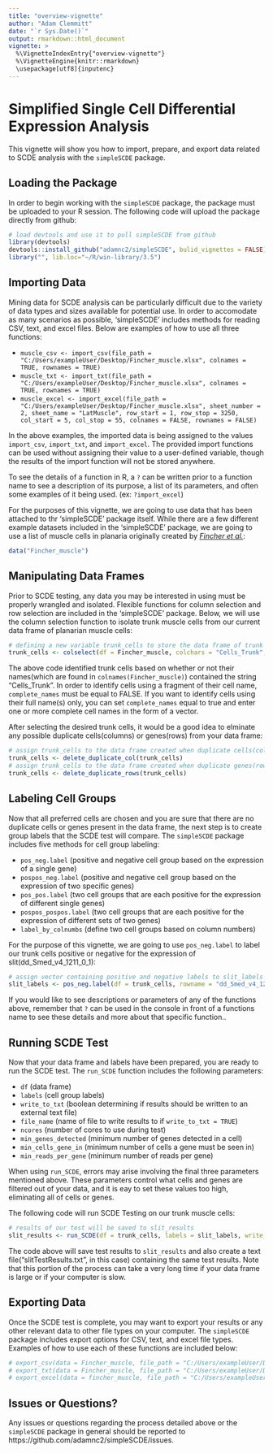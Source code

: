 ```yaml
---
title: "overview-vignette"
author: "Adam Clemmitt"
date: "`r Sys.Date()`"
output: rmarkdown::html_document
vignette: >
  %\VignetteIndexEntry{"overview-vignette"}
  %\VignetteEngine{knitr::rmarkdown}
  \usepackage[utf8]{inputenc}
---
```


Simplified Single Cell Differential Expression Analysis
=======================================================

This vignette will show you how to import, prepare, and export data related to SCDE analysis with the `simpleSCDE` package.

Loading the Package
---------------------

In order to begin working with the `simpleSCDE` package, the package must be uploaded to your R session. The following code will upload the package directly from github:

```r
# load devtools and use it to pull simpleSCDE from github
library(devtools)
devtools::install_github("adamnc2/simpleSCDE", bulid_vignettes = FALSE)
library("", lib.loc="~/R/win-library/3.5")
```

Importing Data
--------------

Mining data for SCDE analysis can be particularly difficult due to the variety of data types and sizes available for potential use. In order to accomodate as many scenarios as possible, 'simpleSCDE' includes methods for reading CSV, text, and excel files. Below are examples of how to use all three functions:

* `muscle_csv <- import_csv(file_path = "C:/Users/exampleUser/Desktop/Fincher_muscle.xlsx", colnames = TRUE, rownames = TRUE)`
* `muscle_txt <- import_txt(file_path = "C:/Users/exampleUser/Desktop/Fincher_muscle.xlsx", colnames = TRUE, rownames = TRUE)`
* `muscle_excel <- import_excel(file_path = "C:/Users/exampleUser/Desktop/Fincher_muscle.xlsx", sheet_number = 2, sheet_name = "LatMuscle", row_start = 1, row_stop = 3250, col_start = 5, col_stop = 55, colnames = FALSE, rownames = FALSE)`

In the above examples, the imported data is being assigned to the values `import_csv`, `import_txt`, and `import_excel`. The provided import functions can be used without assigning their value to a user-defined variable, though the results of the import function will not be stored anywhere.

To see the details of a function in R, a `?` can be written prior to a function name to see a description of its purpose, a list of its parameters, and often some examples of it being used. (ex: `?import_excel`)

For the purposes of this vignette, we are going to use data that has been attached to thr 'simpleSCDE' package itself. While there are a few different example datasets included in the 'simpleSCDE' package, we are going to use a list of muscle cells in planaria originally created by [*Fincher et al.*](https://www.ncbi.nlm.nih.gov/geo/query/acc.cgi?acc=GSE111764):

```r
data("Fincher_muscle")
```

Manipulating Data Frames
-----------------------

Prior to SCDE testing, any data you may be interested in using must be properly wrangled and isolated. Flexible functions for column selection and row selection are included in the 'simpleSCDE' package. Below, we will use the column selection function to isolate trunk muscle cells from our current data frame of planarian muscle cells:

```r
# defining a new variable trunk_cells to store the data frame of trunk muscle cells selected from all muscle cells
trunk_cells <- colselect(df = Fincher_muscle, colchars = "Cells_Trunk", complete_names = FALSE)
```

The above code identified trunk cells based on whether or not their names(which are found in `colnames(Fincher_muscle)`) contained the string "Cells_Trunk". In order to identify cells using a fragment of their cell name, `complete_names` must be equal to FALSE. If you want to identify cells using their full name(s) only, you can set `complete_names` equal to true and enter one or more complete cell names in the form of a vector.

After selecting the desired trunk cells, it would be a good idea to elminate any possible duplicate cells(columns) or genes(rows) from your data frame:

```r
# assign trunk_cells to the data frame created when duplicate cells(columns) are deleted from trunk_cells
trunk_cells <- delete_duplicate_col(trunk_cells)
# assign trunk_cells to the data frame created when duplicate genes(rows) are deleted from trunk_cells
trunk_cells <- delete_duplicate_rows(trunk_cells)
```

Labeling Cell Groups
--------------------

Now that all preferred cells are chosen and you are sure that there are no duplicate cells or genes present in the data frame, the next step is to create group labels that the SCDE test will compare. The `simpleSCDE` package includes five methods for cell group labeling:

* `pos_neg.label` (positive and negative cell group based on the expression of a single gene)
* `pospos_neg.label` (positive and negative cell group based on the expression of two specific genes)
* `pos_pos.label` (two cell groups that are each positive for the expression of different single genes)
* `pospos_pospos.label` (two cell groups that are each positive for the expression of different sets of two genes)
* `label_by_colnumbs` (define two cell groups based on column numbers)

For the purpose of this vignette, we are going to use `pos_neg.label` to label our trunk cells positive or negative for the expression of slit(dd_Smed_v4_1211_0_1):

```r
# assign vector containing positive and negative labels to slit_labels
slit_labels <- pos_neg.label(df = trunk_cells, rowname = "dd_Smed_v4_12111_0_1", x = 5, x.limit = 0, posname = "slit_positive", negname = "slit_negative")
```

If you would like to see descriptions or parameters of any of the functions above, remember that `?` can be used in the console in front of a functions name to see these details and more about that specific function..

Running SCDE Test
-----------------

Now that your data frame and labels have been prepared, you are ready to run the SCDE test. The `run_SCDE` function includes the following parameters:

* `df` (data frame)
* `labels` (cell group labels)
* `write_to_txt` (boolean determining if results should be written to an external text file)
* `file_name` (name of file to write results to if `write_to_txt = TRUE`)
* `ncores` (number of cores to use during test)
* `min_genes_detected` (minimum number of genes detected in a cell)
* `min_cells_gene_in` (minimum number of cells a gene must be seen in)
* `min_reads_per_gene` (minimum number of reads per gene)

When using `run_SCDE`, errors may arise involving the final three parameters mentioned above. These parameters control what cells and genes are filtered out of your data, and it is eay to set these values too high, eliminating all of cells or genes.

The following code will run SCDE Testing on our trunk muscle cells:

```r
# results of our test will be saved to slit_results
slit_results <- run_SCDE(df = trunk_cells, labels = slit_labels, write_to_txt = TRUE, file_name = "slitTestResults.txt", min_genes_detected = 5, min_cells_gene_in = 1, min_reads_per_gene = 1)
```

The code above will save test results to `slit_results` and also create a text file("slitTestResults.txt", in this case) containing the same test results. Note that this portion of the process can take a very long time if your data frame is large or if your computer is slow.

Exporting Data
--------------

Once the SCDE test is complete, you may want to export your results or any other relevant data to other file types on your computer. The `simpleSCDE` package includes export options for CSV, text, and excel file types. Examples of how to use each of these functions are included below:

```r
# export_csv(data = Fincher_muscle, file_path = "C:/Users/exampleUser/Desktop/resultsSCDE.csv", colnames = FALSE, rownames = FALSE)
# export_txt(data = Fincher_muscle, file_path = "C:/Users/exampleUser/Desktop/resultsSCDE.txt", colnames = TRUE, rownames = FALSE)
# export_excel(data = fincher_muscle, file_path = "C:/Users/exampleUser/Desktop/resultsSCDE.xlsx", colnames = TRUE, rownames = TRUE, name_sheet = "Fincher_muscle", add_to_file = TRUE)
```

Issues or Questions?
--------------------

Any issues or questions regarding the process detailed above or the `simpleSCDE` package in general should be reported to https://github.com/adamnc2/simpleSCDE/issues. 


